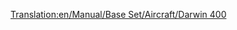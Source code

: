 [[Translation:en/Manual/Base Set/Aircraft/Darwin 400]]

{{fr/Manual/Base Set/Aircraft/Avion|Nom=Darwin 400
|Image=[[File:en/Manual/Base Set/Aircraft/Boeing757.png|Darwin 400]]
|Coût=36 919 (73 828)
|Vitesse=947 km/h (592 MPH)
|Entretien=5 906 (11 812)
|Conception=1982
|Vie=25
|Capacité=200 passagers & 25 sacs de courrier
|Description=Avion à réaction standard, préférant les grands aéroports.
|Réalité=[https://www.wikipedia.org/wiki/fr:Boeing 757 Boeing 757]
}}